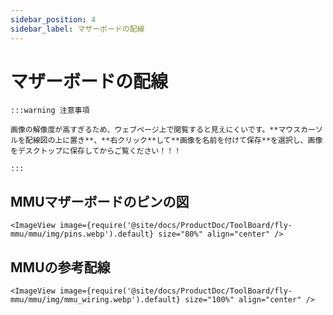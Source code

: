 ```yaml
---
sidebar_position: 4
sidebar_label: マザーボードの配線
---
```




# マザーボードの配線

    :::warning 注意事項

    画像の解像度が高すぎるため、ウェブページ上で閲覧すると見えにくいです。**マウスカーソルを配線図の上に置き**、**右クリック**して**画像を名前を付けて保存**を選択し、画像をデスクトップに保存してからご覧ください！！！

    :::

## MMUマザーボードのピンの図

    <ImageView image={require('@site/docs/ProductDoc/ToolBoard/fly-mmu/mmu/img/pins.webp').default} size="80%" align="center" />

## MMUの参考配線

    <ImageView image={require('@site/docs/ProductDoc/ToolBoard/fly-mmu/mmu/img/mmu_wiring.webp').default} size="100%" align="center" />